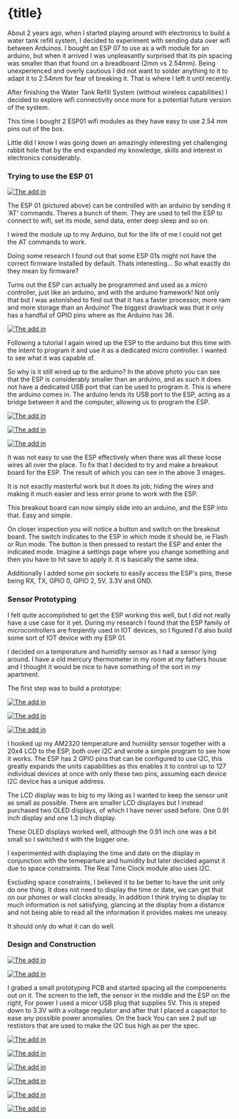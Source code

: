 

# {title}

About 2 years ago, when I started playing around with electronics to build a water tank refill system, I decided to experiment with sending data over wifi between Arduinos.
I bought an ESP 07 to use as a wifi module for an arduino,
but when it arrived I was unpleasantly surprised that its pin spacing was smaller than that found on a breadboard (2mm vs 2.54mm).
Being unexperienced and overly cautious I did not want to solder anything to it to adapt it to 2.54mm for fear of breaking it. That is where I left it until recently.

After finishing the Water Tank Refill System (without wireless capabilities) I decided to explore wifi connectivity once more for a potential future version of the system.

This time I bought 2 ESP01 wifi modules as they have easy to use 2.54 mm pins out of the box.

Little did I know I was going down an amazingly interesting yet challenging rabbit hole that by the end expanded my knowledge, skills and interest in electronics considerably.

### Trying to use the ESP 01

[![The add in](https://remblog.s3.af-south-1.amazonaws.com/5_esp_01_sensor/esp_01.jpg)](https://remblog.s3.af-south-1.amazonaws.com/5_esp_01_sensor/esp_01.jpg)

The ESP 01 (pictured above) can be controlled with an arduino by sending it 'AT' commands. Theres a bunch of them. 
They are used to tell the ESP to connect to wifi, set its mode, send data, enter deep sleep and so on.

I wired the module up to my Arduino, but for the life of me I could not get the AT commands to work.

Doing some research I found out that some ESP 01s might not have the correct firmware installed by default.
Thats interesting... So what exactly do they mean by firmware?

Turns out the ESP can actually be programmed and used as a micro controller, just like an arduino, and with the arduino framework!
Not only that but I was astonished to find out that it has a faster processor, more ram and more storage than an Arduino!
The biggest drawback was that it only has a handful of GPIO pins where as the Arduino has 36.

[![The add in](https://remblog.s3.af-south-1.amazonaws.com/5_esp_01_sensor/primative_programming.jpg)](https://remblog.s3.af-south-1.amazonaws.com/5_esp_01_sensor/primative_programming.jpg)

Following a tutorial I again wired up the ESP to the arduino but this time with the intent to program it and use it as a dedicated micro controller. I wanted to see what it was capable of.

So why is it still wired up to the arduino?
In the above photo you can see that the ESP is considerably smaller than an arduino, and as such it does not have a dedicated USB port that can be used to program it.
This is where the arduino comes in. The arduino lends its USB port to the ESP, acting as a bridge between it and the computer, allowing us to program the ESP.

[![The add in](https://remblog.s3.af-south-1.amazonaws.com/5_esp_01_sensor/breakout_top.jpg)](https://remblog.s3.af-south-1.amazonaws.com/5_esp_01_sensor/breakout_top.jpg)

[![The add in](https://remblog.s3.af-south-1.amazonaws.com/5_esp_01_sensor/breakout_bottom.jpg)](https://remblog.s3.af-south-1.amazonaws.com/5_esp_01_sensor/breakout_bottom.jpg)

[![The add in](https://remblog.s3.af-south-1.amazonaws.com/5_esp_01_sensor/breakout_usage.jpg)](https://remblog.s3.af-south-1.amazonaws.com/5_esp_01_sensor/breakout_usage.jpg)

It was not easy to use the ESP effectively when there was all these loose wires all over the place. 
To fix that I decided to try and make a breakout board for the ESP. The result of which you can see in the above 3 images.

It is not exactly masterful work but it does its job; hiding the wires and making it much easier and less error prone to work with the ESP.

This breakout board can now simply slide into an arduino, and the ESP into that. Easy and simple.

On closer inspection you will notice a button and switch on the breakout board. The switch indicates to the ESP in which mode it should be, ie Flash or Run mode.
The button is then pressed to restart the ESP and enter the indicated mode.
Imagine a settings page where you change something and then you have to hit save to apply it. It is basically the same idea.

Additionally I added some pin sockets to easily access the ESP's pins, these being RX, TX, GPIO 0, GPIO 2, 5V, 3.3V and GND.

### Sensor Prototyping

I felt quite accomplished to get the ESP working this well, but I did not really have a use case for it yet.
During my research I found that the ESP family of microcontrollers are freqiently used in IOT devices,
so I figured I'd also build some sort of IOT device with my ESP 01.

I decided on a temperature and humidity sensor as I had a sensor lying around.
I have a old mercury thermometer in my room at my fathers house and I thought it would be nice to have something of the sort in my apartment.

The first step was to build a prototype:

[![The add in](https://remblog.s3.af-south-1.amazonaws.com/5_esp_01_sensor/lcd_testing.jpg)](https://remblog.s3.af-south-1.amazonaws.com/5_esp_01_sensor/lcd_testing.jpg)

[![The add in](https://remblog.s3.af-south-1.amazonaws.com/5_esp_01_sensor/oled_with_time.jpg)](https://remblog.s3.af-south-1.amazonaws.com/5_esp_01_sensor/oled_with_time.jpg)

[![The add in](https://remblog.s3.af-south-1.amazonaws.com/5_esp_01_sensor/big_oled_with_time.jpg)](https://remblog.s3.af-south-1.amazonaws.com/5_esp_01_sensor/big_oled_with_time.jpg)

I hooked up my AM2320 temperature and humidity sensor together with a 20x4 LCD to the ESP, both over I2C and wrote a simple program to see how it works.
The ESP has 2 GPIO pins that can be configured to use I2C, this greatly expands the units capabilities as 
this enables it to control up to 127 individual devices at once with only these two pins, assuming each device I2C device has a unique address.

The LCD display was to big to my liking as I wanted to keep the sensor unit as small as possible.
There are smaller LCD displayes but I instead purchased two OLED displays, of which I have never used before.
One 0.91 inch display and one 1.3 inch display.

These OLED displays worked well, although the 0.91 inch one was a bit small so I switched it with the bigger one.

I experimented with displaying the time and date on the display in conjunction with the temeparture and humidity
but later decided against it due to space constraints. 
The Real Time Clock module also uses I2C.

Excluding space constraints, I believed it to be better to have the unit only do one thing. 
It does not need to display the time or date, we can get that on our phones or wall clocks already.
In addition I think trying to display to much information is not satisfying, glancing at the display from a distance and not being able to 
read all the information it provides makes me uneasy.

It should only do what it can do well.


### Design and Construction

[![The add in](https://remblog.s3.af-south-1.amazonaws.com/5_esp_01_sensor/pcb_top.jpg)](https://remblog.s3.af-south-1.amazonaws.com/5_esp_01_sensor/pcb_top.jpg)

[![The add in](https://remblog.s3.af-south-1.amazonaws.com/5_esp_01_sensor/pcb_bottom.jpg)](https://remblog.s3.af-south-1.amazonaws.com/5_esp_01_sensor/pcb_bottom.jpg)

I grabed a small prototyping PCB and started spacing all the compoenents out on it. The screen to the left, the sensor in the middle and the ESP on the right,
For power I used a micor USB plug that supplies 5V. This is steped down to 3.3V with a voltage regulator and after that 
I placed a capacitor to ease any possible power anomalies.
On the back You can see 2 pull up restistors that are used to make the I2C bus high as per the spec.

[![The add in](https://remblog.s3.af-south-1.amazonaws.com/5_esp_01_sensor/blender_internal.jpg)](https://remblog.s3.af-south-1.amazonaws.com/5_esp_01_sensor/blender_internal.jpg)

[![The add in](https://remblog.s3.af-south-1.amazonaws.com/5_esp_01_sensor/blender_external.jpg)](https://remblog.s3.af-south-1.amazonaws.com/5_esp_01_sensor/blender_external.jpg)

[![The add in](https://remblog.s3.af-south-1.amazonaws.com/5_esp_01_sensor/pcb_inserted.jpg)](https://remblog.s3.af-south-1.amazonaws.com/5_esp_01_sensor/pcb_inserted.jpg)


[![The add in](https://remblog.s3.af-south-1.amazonaws.com/5_esp_01_sensor/test_fitting_components.jpg)](https://remblog.s3.af-south-1.amazonaws.com/5_esp_01_sensor/test_fitting_components.jpg)


[![The add in](https://remblog.s3.af-south-1.amazonaws.com/5_esp_01_sensor/case_with_sensor.jpg)](https://remblog.s3.af-south-1.amazonaws.com/5_esp_01_sensor/case_with_sensor.jpg)

[![The add in](https://remblog.s3.af-south-1.amazonaws.com/5_esp_01_sensor/finished_building.jpg)](https://remblog.s3.af-south-1.amazonaws.com/5_esp_01_sensor/finished_building.jpg)


